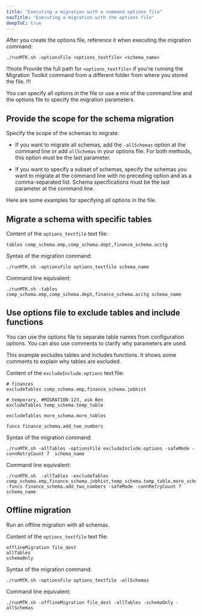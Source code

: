 ```yaml
---
title: "Executing a migration with a command options file"
navTitle: "Executing a migration with the options file"
deepToC: true
---
```


After you create the options file, reference it when executing the migration command:

```shell
./runMTK.sh -optionsFile <options_textfile> <schema_name>
```

!!!note
   Provide the full path for `<options_textfile>` if you're running the Migration Toolkit command from a different folder from where you stored the file.
!!!

You can specify all options in the file or use a mix of the command line and the options file to specify the migration parameters.

## Provide the scope for the schema migration 

Specify the scope of the schemas to migrate:

-   If you want to migrate all schemas, add the `-allSchemas` option at the command line or add `allSchemas` in your options file. For both methods, this option must be the last parameter.

-   If you want to specify a subset of schemas, specify the schemas you want to migrate at the command line with no preceding option and as a comma-separated list. Schema specifications must be the last parameter at the command line.

Here are some examples for specifying all options in the file.

## Migrate a schema with specific tables

Content of the `options_textfile` text file:

```
tables comp_schema.emp,comp_schema.dept,finance_schema.acctg
```

Syntax of the migration command:

```shell
./runMTK.sh -optionsFile options_textfile schema_name
```

Command line equivalent:

```shell
./runMTK.sh -tables comp_schema.emp,comp_schema.dept,finance_schema.acctg schema_name
```

## Use options file to exclude tables and include functions

You can use the options file to separate table names from configuration options.
You can also use comments to clarify why parameters are used.

This example excludes tables and includes functions.
It shows some comments to explain why tables are excluded.

Content of the `excludeInclude.options` text file:

```
# finances
excludeTables comp_schema.emp,finance_schema.jobhist

# temporary, #MIGRATION-123, ask Ben
excludeTables temp_schema.temp_table

excludeTables more_schema.more_tables

funcs finance_schema.add_two_numbers
```

Syntax of the migration command:

```shell
./runMTK.sh -allTables -optionsFile excludeInclude.options -safeMode -connRetryCount 7  schema_name
```

Command line equivalent:

```shell
./runMTK.sh  -allTables -excludeTables comp_schema.emp,finance_schema.jobhist,temp_schema.temp_table,more_schema.more_tables  -funcs finance_schema.add_two_numbers -safeMode -connRetryCount 7  schema_name
```

## Offline migration

Run an offline migration with all schemas.

Content of the `options_textfile` text file:

```
offlineMigration file_dest
allTables
schemaOnly
```

Syntax of the migration command:

```shell
./runMTK.sh -optionsFile options_textfile -allSchemas
```

Command line equivalent:

```shell
./runMTK.sh -offlineMigration file_dest -allTables -schemaOnly -allSchemas
```
